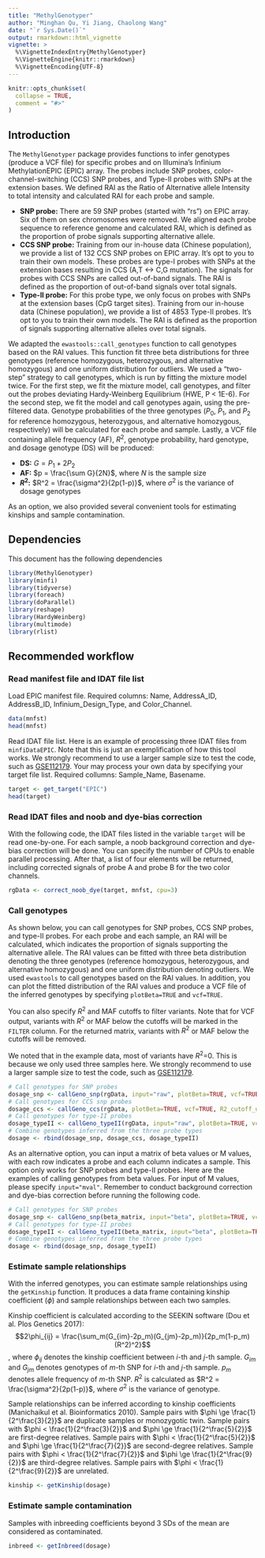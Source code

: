 ```yaml
---
title: "MethylGenotyper"
author: "Minghan Qu, Yi Jiang, Chaolong Wang"
date: "`r Sys.Date()`"
output: rmarkdown::html_vignette
vignette: >
  %\VignetteIndexEntry{MethylGenotyper}
  %\VignetteEngine{knitr::rmarkdown}
  %\VignetteEncoding{UTF-8}
---
```


```r
knitr::opts_chunk$set(
  collapse = TRUE,
  comment = "#>"
)
```

## Introduction

The `MethylGenotyper` package provides functions to infer genotypes (produce a VCF file) for specific probes and on Illumina's Infinium MethylationEPIC (EPIC) array. The probes include SNP probes, color-channel-switching (CCS) SNP probes, and Type-II probes with SNPs at the extension bases. We defined RAI as the Ratio of Alternative allele Intensity to total intensity and calculated RAI for each probe and sample. 

- __SNP probe:__ There are 59 SNP probes (started with "rs") on EPIC array. Six of them on sex chromosomes were removed. We aligned each probe sequence to reference genome and calculated RAI, which is defined as the proportion of probe signals supporting alternative allele.
- __CCS SNP probe:__ Training from our in-house data (Chinese population), we provide a list of 132 CCS SNP probes on EPIC array. It's opt to you to train their own models. These probes are type-I probes with SNPs at the extension bases resulting in CCS (A,T <-> C,G mutation). The signals for probes with CCS SNPs are called out-of-band signals. The RAI is defined as the proportion of out-of-band signals over total signals.
- __Type-II probe:__ For this probe type, we only focus on probes with SNPs at the extension bases (CpG target sites). Training from our in-house data (Chinese population), we provide a list of 4853 Type-II probes. It's opt to you to train their own models. The RAI is defined as the proportion of signals supporting alternative alleles over total signals.

We adapted the `ewastools::call_genotypes` function to call genotypes based on the RAI values. This function fit three beta distributions for three genotypes (reference homozygous, heterozygous, and alternative homozygous) and one uniform distribution for outliers. We used a "two-step" strategy to call genotypes, which is run by fitting the mixture model twice. For the first step, we fit the mixture model, call genotypes, and filter out the probes deviating Hardy-Weinberg Equilibrium (HWE, P < 1E-6). For the second step, we fit the model and call genotypes again, using the pre-filtered data. Genotype probabilities of the three genotypes ($P_0$, $P_1$, and $P_2$ for reference homozygous, heterozygous, and alternative homozygous, respectively) will be calculated for each probe and sample. Lastly, a VCF file containing allele frequency (AF), $R^2$, genotype probability, hard genotype, and dosage genotype (DS) will be produced:

- __DS:__ $G = P_1 + 2P_2$
- __AF:__ $p = \frac{\sum G}{2N}$, where $N$ is the sample size
- __$R^2$:__ $R^2 = \frac{\sigma^2}{2p(1-p)}$, where $\sigma^2$ is the variance of dosage genotypes

As an option, we also provided several convenient tools for estimating kinships and sample contamination.

## Dependencies

This document has the following dependencies

```r
library(MethylGenotyper)
library(minfi)
library(tidyverse)
library(foreach)
library(doParallel)
library(reshape)
library(HardyWeinberg)
library(multimode)
library(rlist)
```

## Recommended workflow

### Read manifest file and IDAT file list

Load EPIC manifest file. Required columns: Name, AddressA_ID, AddressB_ID, Infinium_Design_Type, and Color_Channel.

```r
data(mnfst)
head(mnfst)
```

Read IDAT file list. Here is an example of processing three IDAT files from `minfiDataEPIC`. Note that this is just an exemplification of how this tool works. We strongly recommend to use a larger sample size to test the code, such as [GSE112179](https://www.ncbi.nlm.nih.gov/geo/query/acc.cgi?acc=GSE112179). Your may process your own data by specifying your target file list. Required collumns: Sample_Name, Basename.

```r
target <- get_target("EPIC")
head(target)
```

### Read IDAT files and noob and dye-bias correction

With the following code, the IDAT files listed in the variable `target` will be read one-by-one. For each sample, a noob background correction and dye-bias correction will be done. You can specify the number of CPUs to enable parallel processing. After that, a list of four elements will be returned, including corrected signals of probe A and probe B for the two color channels.

```r
rgData <- correct_noob_dye(target, mnfst, cpu=3)
```

### Call genotypes

As shown below, you can call genotypes for SNP probes, CCS SNP probes, and type-II probes. For each probe and each sample, an RAI will be calculated, which indicates the proportion of signals supporting the alternative allele. The RAI values can be fitted with three beta distribution denoting the three genotypes (reference homozygous, heterozygous, and alternative homozygous) and one uniform distribution denoting outliers. We used `ewastools` to call genotypes based on the RAI values. In addition, you can plot the fitted distribution of the RAI values and produce a VCF file of the inferred genotypes by specifying `plotBeta=TRUE` and `vcf=TRUE`.

You can also specify $R^2$ and MAF cutoffs to filter variants. Note that for VCF output, variants with $R^2$ or MAF below the cutoffs will be marked in the `FILTER` column. For the returned matrix, variants with $R^2$ or MAF below the cutoffs will be removed.

We noted that in the example data, most of variants have $R^2$=0. This is because we only used three samples here. We strongly recommend to use a larger sample size to test the code, such as [GSE112179](https://www.ncbi.nlm.nih.gov/geo/query/acc.cgi?acc=GSE112179).

```r
# Call genotypes for SNP probes
dosage_snp <- callGeno_snp(rgData, input="raw", plotBeta=TRUE, vcf=TRUE, R2_cutoff_up=1.1, R2_cutoff_down=0.7, MAF_cutoff=0.01)
# Call genotypes for CCS snp probes
dosage_ccs <- callGeno_ccs(rgData, plotBeta=TRUE, vcf=TRUE, R2_cutoff_up=1.1, R2_cutoff_down=0.7, MAF_cutoff=0.01)
# Call genotypes for type-II probes
dosage_typeII <- callGeno_typeII(rgData, input="raw", plotBeta=TRUE, vcf=TRUE, R2_cutoff_up=1.1, R2_cutoff_down=0.7, MAF_cutoff=0.01)
# Combine genotypes inferred from the three probe types
dosage <- rbind(dosage_snp, dosage_ccs, dosage_typeII)
```

As an alternative option, you can input a matrix of beta values or M values, with each row indicates a probe and each column indicates a sample. This option only works for SNP probes and type-II probes. Here are the examples of calling genotypes from beta values. For input of M values, please specify `input="mval"`. Remember to conduct background correction and dye-bias correction before running the following code.

```r
# Call genotypes for SNP probes
dosage_snp <- callGeno_snp(beta_matrix, input="beta", plotBeta=TRUE, vcf=TRUE, R2_cutoff_up=1.1, R2_cutoff_down=0.7, MAF_cutoff=0.01)
# Call genotypes for type-II probes
dosage_typeII <- callGeno_typeII(beta_matrix, input="beta", plotBeta=TRUE, vcf=TRUE, R2_cutoff_up=1.1, R2_cutoff_down=0.7, MAF_cutoff=0.01)
# Combine genotypes inferred from the three probe types
dosage <- rbind(dosage_snp, dosage_typeII)
```

### Estimate sample relationships

With the inferred genotypes, you can estimate sample relationships using the `getKinship` function. It produces a data frame containing kinship coefficient ($\phi$) and sample relationships between each two samples.

Kinship coefficient is calculated according to the SEEKIN software (Dou et al. Plos Genetics 2017):
$$2\phi_{ij} = \frac{\sum_m(G_{im}-2p_m)(G_{jm}-2p_m)}{2p_m(1-p_m)(R^2)^2}$$,
where $\phi_{ij}$ denotes the kinship coefficient between $i$-th and $j$-th sample. $G_{im}$ and $G_{jm}$ denotes genotypes of $m$-th SNP for $i$-th and $j$-th sample. $p_m$ denotes allele frequency of $m$-th SNP. $R^2$ is calculated as $R^2 = \frac{\sigma^2}{2p(1-p)}$, where $\sigma^2$ is the variance of genotype.

Sample relationships can be inferred according to kinship coefficients (Manichaikul et al. Bioinformatics 2010). Sample pairs with $\phi \ge \frac{1}{2^\frac{3}{2}}$ are duplicate samples or monozygotic twin. Sample pairs with $\phi < \frac{1}{2^\frac{3}{2}}$ and $\phi \ge \frac{1}{2^\frac{5}{2}}$ are first-degree relatives. Sample pairs with $\phi < \frac{1}{2^\frac{5}{2}}$ and $\phi \ge \frac{1}{2^\frac{7}{2}}$ are second-degree relatives. Sample pairs with $\phi < \frac{1}{2^\frac{7}{2}}$ and $\phi \ge \frac{1}{2^\frac{9}{2}}$ are third-degree relatives. Sample pairs with $\phi < \frac{1}{2^\frac{9}{2}}$ are unrelated. 

```r
kinship <- getKinship(dosage)
```

### Estimate sample contamination

Samples with inbreeding coefficients beyond 3 SDs of the mean are considered as contaminated.

```r
inbreed <- getInbreed(dosage)
```

